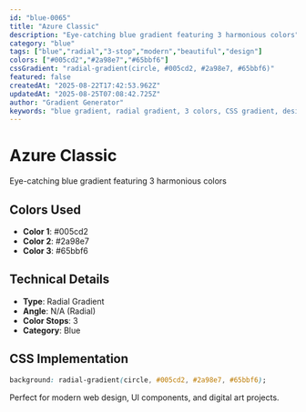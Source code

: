 ```yaml
---
id: "blue-0065"
title: "Azure Classic"
description: "Eye-catching blue gradient featuring 3 harmonious colors"
category: "blue"
tags: ["blue","radial","3-stop","modern","beautiful","design"]
colors: ["#005cd2","#2a98e7","#65bbf6"]
cssGradient: "radial-gradient(circle, #005cd2, #2a98e7, #65bbf6)"
featured: false
createdAt: "2025-08-22T17:42:53.962Z"
updatedAt: "2025-08-25T07:08:42.725Z"
author: "Gradient Generator"
keywords: "blue gradient, radial gradient, 3 colors, CSS gradient, design, #005cd2, #2a98e7, #65bbf6"
---
```


# Azure Classic

Eye-catching blue gradient featuring 3 harmonious colors

## Colors Used
- **Color 1**: #005cd2
- **Color 2**: #2a98e7
- **Color 3**: #65bbf6

## Technical Details
- **Type**: Radial Gradient
- **Angle**: N/A (Radial)
- **Color Stops**: 3
- **Category**: Blue

## CSS Implementation
```css
background: radial-gradient(circle, #005cd2, #2a98e7, #65bbf6);
```

Perfect for modern web design, UI components, and digital art projects.
